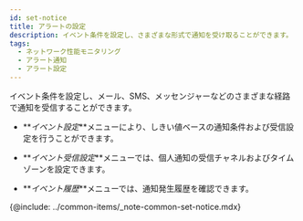 ```yaml
---
id: set-notice
title: アラートの設定
description: イベント条件を設定し、さまざまな形式で通知を受け取ることができます。
tags:
  - ネットワーク性能モニタリング
  - アラート通知
  - アラート設定
---
```


イベント条件を設定し、メール、SMS、メッセンジャーなどのさまざまな経路で通知を受信することができます。

-   **_イベント設定_**メニューにより、しきい値ベースの通知条件および受信設定を行うことができます。

-   **_イベント受信設定_**メニューでは、個人通知の受信チャネルおよびタイムゾーンを設定できます。

-   **_イベント履歴_**メニューでは、通知発生履歴を確認できます。

{@include: ../common-items/_note-common-set-notice.mdx}
